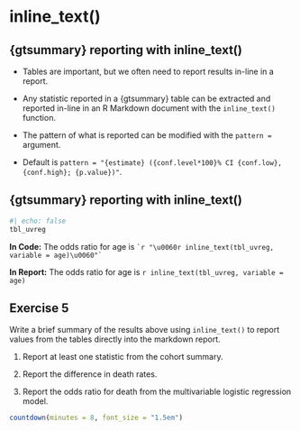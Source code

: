 # inline_text()

## {gtsummary} reporting with inline_text()

-   Tables are important, but we often need to report results in-line in a report.

-   Any statistic reported in a {gtsummary} table can be extracted and reported in-line in an R Markdown document with the `inline_text()` function.

-   The pattern of what is reported can be modified with the `pattern =` argument.

-   Default is `pattern = "{estimate} ({conf.level*100}% CI {conf.low}, {conf.high}; {p.value})"`.

## {gtsummary} reporting with inline_text()

```r
#| echo: false
tbl_uvreg
```

**In Code:** The odds ratio for age is `` `r "\u0060r inline_text(tbl_uvreg, variable = age)\u0060"` ``

**In Report:** The odds ratio for age is `r inline_text(tbl_uvreg, variable = age)`

## Exercise 5

Write a brief summary of the results above using `inline_text()` to report values from the tables directly into the markdown report.

1. Report at least one statistic from the cohort summary.

1. Report the difference in death rates.

1. Report the odds ratio for death from the multivariable logistic regression model.

```r
countdown(minutes = 8, font_size = "1.5em")
```